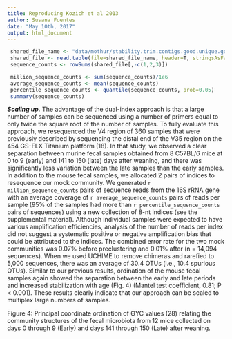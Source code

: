 ```yaml
---
title: Reproducing Kozich et al 2013
author: Susana Fuentes
date: "May 10th, 2017"
output: html_document
---
```


```r
 shared_file_name <- "data/mothur/stability.trim.contigs.good.unique.good.filter.unique.precluster.pick.pick.pick.opti_mcc.shared"
 shared_file <- read.table(file=shared_file_name, header=T, stringsAsFactors=F)
 sequence_counts <- rowSums(shared_file[,-c(1,2,3)])

 million_sequence_counts <- sum(sequence_counts)/1e6
 average_sequence_counts <- mean(sequence_counts)
 percentile_sequence_counts <- quantile(sequence_counts, prob=0.05)
 summary(sequence_counts)
```





***Scaling up.***
The advantage of the dual-index approach is that a large number of samples can be sequenced using a number of primers 
equal to only twice the square root of the number of samples. To fully evaluate this approach, we resequenced the V4 
region of 360 samples that were previously described by sequencing the distal end of the V35 region on the 
454 GS-FLX Titanium platform (18). In that study, we observed a clear separation between murine fecal samples 
obtained from 8 C57BL/6 mice at 0 to 9 (early) and 141 to 150 (late) days after weaning, and there was significantly 
less variation between the late samples than the early samples. In addition to the mouse fecal samples, we allocated 
2 pairs of indices to resequence our mock community. We generated `r million_sequence_counts` pairs of sequence reads 
from the 16S rRNA gene with an average coverage of `r average_sequence_counts` 
pairs of reads per sample (95% of the samples had more than `r percentile_sequence_counts` pairs of sequences) 
using a new collection of 8-nt indices (see the supplemental material). Although individual samples were expected 
to have various amplification efficiencies, analysis of the number of reads per index did not suggest a systematic 
positive or negative amplification bias that could be attributed to the indices. The combined error rate for the two 
mock communities was 0.07% before preclustering and 0.01% after (n = 14,094 sequences). When we used UCHIME to remove 
chimeras and rarefied to 5,000 sequences, there was an average of 30.4 OTUs (i.e., 10.4 spurious OTUs). Similar to our 
previous results, ordination of the mouse fecal samples again showed the separation between the early and late periods 
and increased stabilization with age (Fig. 4) (Mantel test coefficient, 0.81; P < 0.001). These results clearly 
indicate that our approach can be scaled to multiplex large numbers of samples.

Figure 4:
Principal coordinate ordination of ϴYC values (28) relating the community structures of the fecal microbiota from 12 
mice collected on days 0 through 9 (Early) and days 141 through 150 (Late) after weaning.


